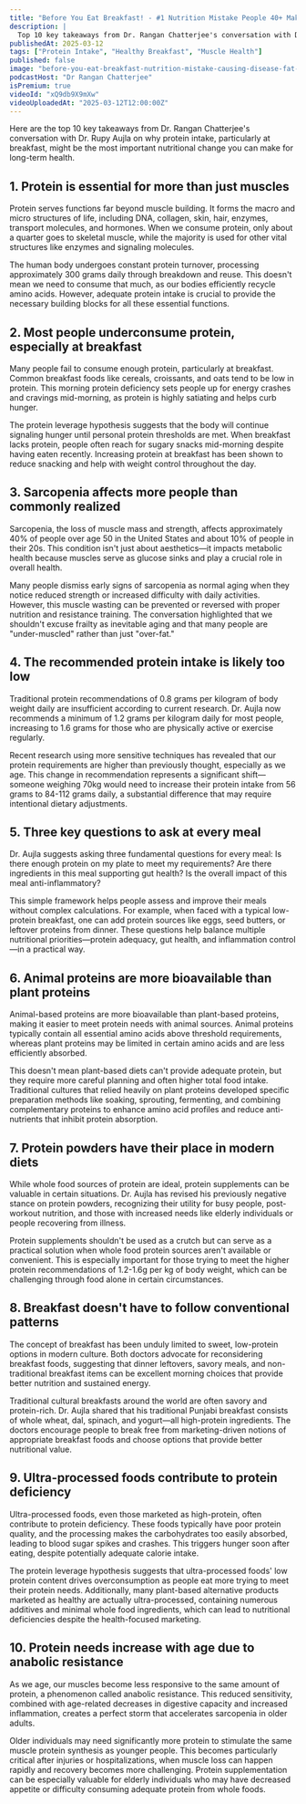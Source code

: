 ```yaml
---
title: "Before You Eat Breakfast! - #1 Nutrition Mistake People 40+ Make Causing Disease, Fat & Inflammation"
description: |
  Top 10 key takeaways from Dr. Rangan Chatterjee's conversation with Dr. Rupy Aujla on why protein intake, particularly at breakfast, might be the most important nutritional change you can make for long-term health.
publishedAt: 2025-03-12
tags: ["Protein Intake", "Healthy Breakfast", "Muscle Health"]
published: false
image: "before-you-eat-breakfast-nutrition-mistake-causing-disease-fat-inflammation.jpg"
podcastHost: "Dr Rangan Chatterjee"
isPremium: true
videoId: "xQ9db9X9mXw"
videoUploadedAt: "2025-03-12T12:00:00Z"
---
```



<PodcastSummaryPageLayout frontmatter={frontmatter}>

Here are the top 10 key takeaways from Dr. Rangan Chatterjee's conversation with Dr. Rupy Aujla on why protein intake, particularly at breakfast, might be the most important nutritional change you can make for long-term health.

## 1. Protein is essential for more than just muscles

Protein serves functions far beyond muscle building. It forms the macro and micro structures of life, including DNA, collagen, skin, hair, enzymes, transport molecules, and hormones. When we consume protein, only about a quarter goes to skeletal muscle, while the majority is used for other vital structures like enzymes and signaling molecules.

The human body undergoes constant protein turnover, processing approximately 300 grams daily through breakdown and reuse. This doesn't mean we need to consume that much, as our bodies efficiently recycle amino acids. However, adequate protein intake is crucial to provide the necessary building blocks for all these essential functions.

## 2. Most people underconsume protein, especially at breakfast

Many people fail to consume enough protein, particularly at breakfast. Common breakfast foods like cereals, croissants, and oats tend to be low in protein. This morning protein deficiency sets people up for energy crashes and cravings mid-morning, as protein is highly satiating and helps curb hunger.

The protein leverage hypothesis suggests that the body will continue signaling hunger until personal protein thresholds are met. When breakfast lacks protein, people often reach for sugary snacks mid-morning despite having eaten recently. Increasing protein at breakfast has been shown to reduce snacking and help with weight control throughout the day.

## 3. Sarcopenia affects more people than commonly realized

Sarcopenia, the loss of muscle mass and strength, affects approximately 40% of people over age 50 in the United States and about 10% of people in their 20s. This condition isn't just about aesthetics—it impacts metabolic health because muscles serve as glucose sinks and play a crucial role in overall health.

Many people dismiss early signs of sarcopenia as normal aging when they notice reduced strength or increased difficulty with daily activities. However, this muscle wasting can be prevented or reversed with proper nutrition and resistance training. The conversation highlighted that we shouldn't excuse frailty as inevitable aging and that many people are "under-muscled" rather than just "over-fat."

## 4. The recommended protein intake is likely too low

Traditional protein recommendations of 0.8 grams per kilogram of body weight daily are insufficient according to current research. Dr. Aujla now recommends a minimum of 1.2 grams per kilogram daily for most people, increasing to 1.6 grams for those who are physically active or exercise regularly.

Recent research using more sensitive techniques has revealed that our protein requirements are higher than previously thought, especially as we age. This change in recommendation represents a significant shift—someone weighing 70kg would need to increase their protein intake from 56 grams to 84-112 grams daily, a substantial difference that may require intentional dietary adjustments.

## 5. Three key questions to ask at every meal

Dr. Aujla suggests asking three fundamental questions for every meal: Is there enough protein on my plate to meet my requirements? Are there ingredients in this meal supporting gut health? Is the overall impact of this meal anti-inflammatory?

This simple framework helps people assess and improve their meals without complex calculations. For example, when faced with a typical low-protein breakfast, one can add protein sources like eggs, seed butters, or leftover proteins from dinner. These questions help balance multiple nutritional priorities—protein adequacy, gut health, and inflammation control—in a practical way.

## 6. Animal proteins are more bioavailable than plant proteins

Animal-based proteins are more bioavailable than plant-based proteins, making it easier to meet protein needs with animal sources. Animal proteins typically contain all essential amino acids above threshold requirements, whereas plant proteins may be limited in certain amino acids and are less efficiently absorbed.

This doesn't mean plant-based diets can't provide adequate protein, but they require more careful planning and often higher total food intake. Traditional cultures that relied heavily on plant proteins developed specific preparation methods like soaking, sprouting, fermenting, and combining complementary proteins to enhance amino acid profiles and reduce anti-nutrients that inhibit protein absorption.

## 7. Protein powders have their place in modern diets

While whole food sources of protein are ideal, protein supplements can be valuable in certain situations. Dr. Aujla has revised his previously negative stance on protein powders, recognizing their utility for busy people, post-workout nutrition, and those with increased needs like elderly individuals or people recovering from illness.

Protein supplements shouldn't be used as a crutch but can serve as a practical solution when whole food protein sources aren't available or convenient. This is especially important for those trying to meet the higher protein recommendations of 1.2-1.6g per kg of body weight, which can be challenging through food alone in certain circumstances.

## 8. Breakfast doesn't have to follow conventional patterns

The concept of breakfast has been unduly limited to sweet, low-protein options in modern culture. Both doctors advocate for reconsidering breakfast foods, suggesting that dinner leftovers, savory meals, and non-traditional breakfast items can be excellent morning choices that provide better nutrition and sustained energy.

Traditional cultural breakfasts around the world are often savory and protein-rich. Dr. Aujla shared that his traditional Punjabi breakfast consists of whole wheat, dal, spinach, and yogurt—all high-protein ingredients. The doctors encourage people to break free from marketing-driven notions of appropriate breakfast foods and choose options that provide better nutritional value.

## 9. Ultra-processed foods contribute to protein deficiency

Ultra-processed foods, even those marketed as high-protein, often contribute to protein deficiency. These foods typically have poor protein quality, and the processing makes the carbohydrates too easily absorbed, leading to blood sugar spikes and crashes. This triggers hunger soon after eating, despite potentially adequate calorie intake.

The protein leverage hypothesis suggests that ultra-processed foods' low protein content drives overconsumption as people eat more trying to meet their protein needs. Additionally, many plant-based alternative products marketed as healthy are actually ultra-processed, containing numerous additives and minimal whole food ingredients, which can lead to nutritional deficiencies despite the health-focused marketing.

## 10. Protein needs increase with age due to anabolic resistance

As we age, our muscles become less responsive to the same amount of protein, a phenomenon called anabolic resistance. This reduced sensitivity, combined with age-related decreases in digestive capacity and increased inflammation, creates a perfect storm that accelerates sarcopenia in older adults.

Older individuals may need significantly more protein to stimulate the same muscle protein synthesis as younger people. This becomes particularly critical after injuries or hospitalizations, when muscle loss can happen rapidly and recovery becomes more challenging. Protein supplementation can be especially valuable for elderly individuals who may have decreased appetite or difficulty consuming adequate protein from whole foods.

</PodcastSummaryPageLayout>
